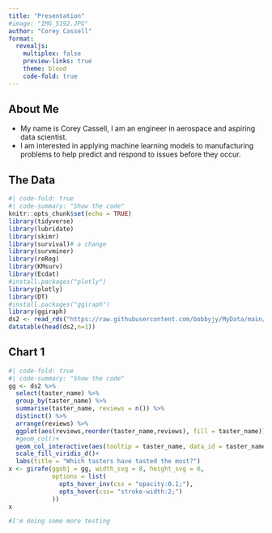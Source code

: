 ```yaml
---
title: "Presentation"
#image: "IMG_5192.JPG"
author: "Corey Cassell"
format: 
  revealjs: 
    multiplex: false
    preview-links: true
    theme: blood
    code-fold: true
---
```

::: {.incremental}
## About Me

- My name is Corey Cassell, I am an engineer in aerospace and aspiring data scientist.
- I am interested in applying machine learning models to manufacturing problems to help predict and respond to issues before they occur. 
:::

::: {.incremental}

## The Data
```r
#| code-fold: true
#| code-summary: "Show the code"
knitr::opts_chunk$set(echo = TRUE)
library(tidyverse)
library(lubridate)
library(skimr)
library(survival)# a change
library(survminer)
library(reReg)
library(KMsurv)
library(Ecdat)
#install.packages("plotly")
library(plotly)
library(DT)
#install.packages("ggiraph")
library(ggiraph)
ds2 <- read_rds("https://raw.githubusercontent.com/bobbyjy/MyData/main/pinot_orig.rds")
datatable(head(ds2,n=1))
```
:::

::: {.incremental}
## Chart 1
```r
#| code-fold: true
#| code-summary: "Show the code"
gg <- ds2 %>% 
  select(taster_name) %>% 
  group_by(taster_name) %>% 
  summarise(taster_name, reviews = n()) %>% 
  distinct() %>% 
  arrange(reviews) %>% 
  ggplot(aes(reviews,reorder(taster_name,reviews), fill = taster_name))+
  #geom_col()+
  geom_col_interactive(aes(tooltip = taster_name, data_id = taster_name), show.legend = FALSE)+
  scale_fill_viridis_d()+
  labs(title = "Which tasters have tasted the most?")
x <- girafe(ggobj = gg, width_svg = 8, height_svg = 6,
            options = list(
              opts_hover_inv(css = "opacity:0.1;"),
              opts_hover(css= "stroke-width:2;")
            ))
x
```
:::
::: {.incremental}

```r
#I'm doing some more testing
```

:::

